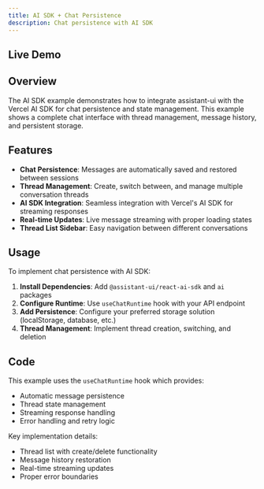 ```yaml
---
title: AI SDK + Chat Persistence
description: Chat persistence with AI SDK
---
```



## Live Demo

<div className="not-prose h-[700px]">
  <DocsRuntimeProvider>
    <Shadcn />
  </DocsRuntimeProvider>
</div>

## Overview

The AI SDK example demonstrates how to integrate assistant-ui with the Vercel AI SDK for chat persistence and state management. This example shows a complete chat interface with thread management, message history, and persistent storage.

## Features

- **Chat Persistence**: Messages are automatically saved and restored between sessions
- **Thread Management**: Create, switch between, and manage multiple conversation threads
- **AI SDK Integration**: Seamless integration with Vercel's AI SDK for streaming responses
- **Real-time Updates**: Live message streaming with proper loading states
- **Thread List Sidebar**: Easy navigation between different conversations

## Usage

To implement chat persistence with AI SDK:

1. **Install Dependencies**: Add `@assistant-ui/react-ai-sdk` and `ai` packages
2. **Configure Runtime**: Use `useChatRuntime` hook with your API endpoint
3. **Add Persistence**: Configure your preferred storage solution (localStorage, database, etc.)
4. **Thread Management**: Implement thread creation, switching, and deletion

## Code

This example uses the `useChatRuntime` hook which provides:

- Automatic message persistence
- Thread state management
- Streaming response handling
- Error handling and retry logic

Key implementation details:

- Thread list with create/delete functionality
- Message history restoration
- Real-time streaming updates
- Proper error boundaries
